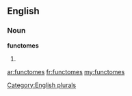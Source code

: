 ==English==

===Noun===
'''functomes'''

# {{plural of|[[functome]]}}

[[Category:English plurals]]

[[ar:functomes]]
[[fr:functomes]]
[[my:functomes]]